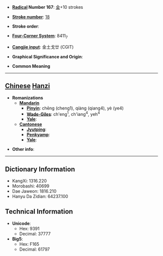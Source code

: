 * '''[[Wiktionary:Chinese radical index| Radical]] Number 167''': [[Wiktionary:Chinese radical index 金|金]]+10 strokes

* '''[[Wiktionary:Chinese total strokes index|Stroke number]]''': [[Wiktionary:Chinese total strokes index 18|18]]

* '''Stroke order''': 

* '''[[Wiktionary:Chinese four corner index|Four-Corner System]]''': 8411<sub>7</sub>

* '''[[Wiktionary:Chinese Cangjie index|Cangjie input]]''': 金土戈廿 (CGIT)

* '''Graphical Significance and Origin''': 

* '''Common Meaning'''

----

== [[Chinese]] [[Hanzi]] ==

* '''Romanizations'''
** '''[[Mandarin]]'''
*** '''[[Pinyin]]''': chēng (cheng1), qiàng (qiang4), yè (ye4)
*** '''[[Wade-Giles]]''': ch'eng<sup>1</sup>, ch'iang<sup>4</sup>, yeh<sup>4</sup>
*** '''[[Yale]]''': 
** '''[[Cantonese]]'''
*** '''[[Jyutping]]''':
*** '''[[Penkyamp]]''': 
*** '''[[Yale]]''': 

* '''Other info''': 

----

== Dictionary Information ==

* KangXi: 1316.220
* Morobashi: 40699
* Dae Jaweon: 1816.210
* Hanyu Da Zidian: 64237.100

== Technical Information ==

* '''Unicode''':
** Hex: 9391
** Decimal: 37777
* '''Big5''':
** Hex: F165
** Decimal: 61797